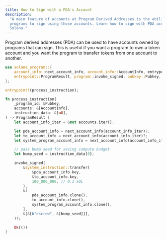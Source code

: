 ```yaml
---
title: How to Sign with a PDA's Account
description:
  "A main feature of accounts at Program Derived Addresses is the ability for
  programs to sign using those accounts. Learn how to sign with PDA accounts on
  Solana."
---
```


Program derived addresses (PDA) can be used to have accounts owned by programs
that can sign. This is useful if you want a program to own a token account and
you want the program to transfer tokens from one account to another.

```rust title="sign-with-pda.rs" {22-34}
use solana_program::{
    account_info::next_account_info, account_info::AccountInfo, entrypoint,
    entrypoint::ProgramResult, program::invoke_signed, pubkey::Pubkey, system_instruction,
};

entrypoint!(process_instruction);

fn process_instruction(
    _program_id: &Pubkey,
    accounts: &[AccountInfo],
    instruction_data: &[u8],
) -> ProgramResult {
    let account_info_iter = &mut accounts.iter();

    let pda_account_info = next_account_info(account_info_iter)?;
    let to_account_info = next_account_info(account_info_iter)?;
    let system_program_account_info = next_account_info(account_info_iter)?;

    // pass bump seed for saving compute budget
    let bump_seed = instruction_data[0];

    invoke_signed(
        &system_instruction::transfer(
            &pda_account_info.key,
            &to_account_info.key,
            100_000_000, // 0.1 SOL
        ),
        &[
            pda_account_info.clone(),
            to_account_info.clone(),
            system_program_account_info.clone(),
        ],
        &[&[b"escrow", &[bump_seed]]],
    )?;

    Ok(())
}

```
